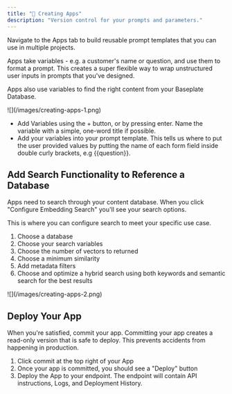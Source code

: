 ```yaml
---
title: "🍎 Creating Apps"
description: "Version control for your prompts and parameters."
---
```


Navigate to the Apps tab to build reusable prompt templates that you can use in
multiple projects.

Apps take variables - e.g. a customer's name or question, and use them to format
a prompt. This creates a super flexible way to wrap unstructured user inputs in
prompts that you've designed.

Apps also use variables to find the right content from your Baseplate Database.

<Frame>![](/images/creating-apps-1.png)</Frame>

- Add Variables using the + button, or by pressing enter. Name the variable with
  a simple, one-word title if possible.
- Add your variables into your prompt template. This tells us where to put the
  user provided values by putting the name of each form field inside double
  curly brackets, e.g {{question}}.

## Add Search Functionality to Reference a Database

Apps need to search through your content database. When you click "Configure
Embedding Search" you'll see your search options.

This is where you can configure search to meet your specific use case.

1. Choose a database
2. Choose your search variables
3. Choose the number of vectors to returned
4. Choose a minimum similarity
5. Add metadata filters
6. Choose and optimize a hybrid search using both keywords and semantic search
   for the best results

<Frame>![](/images/creating-apps-2.png)</Frame>


## Deploy Your App
When you're satisfied, commit your app. Committing your app creates a read-only version that is safe to deploy. This prevents accidents from happening in production.

1. Click commit at the top right of your App
2. Once your app is committed, you should see a "Deploy" button
3. Deploy the App to your endpoint. The endpoint will contain API instructions, Logs, and Deployment History.


